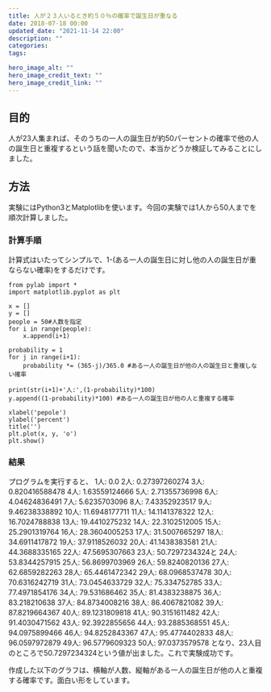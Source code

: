 ```yaml
---
title: 人が２３人いるとき約５０％の確率で誕生日が重なる
date: 2018-07-18 00:00
updated_date: "2021-11-14 22:00"
description: ""
categories:
tags:

hero_image_alt: ""
hero_image_credit_text: ""
hero_image_credit_link: ""
---
```

## 目的
人が23人集まれば、そのうちの一人の誕生日が約50パーセントの確率で他の人の誕生日と重複するという話を聞いたので、本当かどうか検証してみることにしました。

## 方法
実験にはPython3とMatplotlibを使います。今回の実験では1人から50人までを順次計算しました。

### 計算手順
計算式はいたってシンプルで、1-(ある一人の誕生日に対し他の人の誕生日が重ならない確率)をするだけです。

```
from pylab import *
import matplotlib.pyplot as plt

x = []
y = []
people = 50#人数を指定
for i in range(people):
    x.append(i+1)

probability = 1
for j in range(i+1):
    probability *= (365-j)/365.0 #ある一人の誕生日が他の人の誕生日と重複しない確率

print(str(i+1)+'人:',(1-probability)*100)
y.append((1-probability)*100) #ある一人の誕生日が他の人と重複する確率

xlabel('pepole')
ylabel('percent')
title('')
plt.plot(x, y, 'o')
plt.show()
```

### 結果
プログラムを実行すると、
1人: 0.0
2人: 0.27397260274
3人: 0.820416588478
4人: 1.63559124666
5人: 2.71355736998
6人: 4.04624836491
7人: 5.6235703096
8人: 7.43352923517
9人: 9.46238338892
10人: 11.6948177711
11人: 14.1141378322
12人: 16.7024788838
13人: 19.4410275232
14人: 22.3102512005
15人: 25.2901319764
16人: 28.3604005253
17人: 31.5007665297
18人: 34.6911417872
19人: 37.9118526032
20人: 41.1438383581
21人: 44.3688335165
22人: 47.5695307663
23人: 50.7297234324と
24人: 53.8344257915
25人: 56.8699703969
26人: 59.8240820136
27人: 62.6859282263
28人: 65.4461472342
29人: 68.0968537478
30人: 70.6316242719
31人: 73.0454633729
32人: 75.334752785
33人: 77.4971854176
34人: 79.531686462
35人: 81.4383238875
36人: 83.218210638
37人: 84.8734008216
38人: 86.4067821082
39人: 87.8219664367
40人: 89.1231809818
41人: 90.3151611482
42人: 91.4030471562
43人: 92.3922855656
44人: 93.2885368551
45人: 94.0975899466
46人: 94.8252843367
47人: 95.4774402833
48人: 96.0597972879
49人: 96.5779609323
50人: 97.0373579578
となり、23人目のところで50.7297234324という値が出ました。これで実験成功です。

作成した以下のグラフは、横軸が人数、縦軸がある一人の誕生日が他の人と重複する確率です。面白い形をしています。


